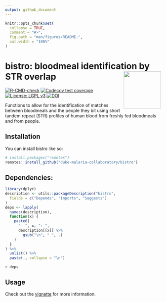 ```yaml
---
output: github_document
---
```


<!-- README.md is generated from README.Rmd. Please edit that file -->

```r
knitr::opts_chunk$set(
  collapse = TRUE,
  comment = "#>",
  fig.path = "man/figures/README-",
  out.width = "100%"
)
```

# bistro: bloodmeal identification by STR overlap <a href='https://github.com/duke-malaria-collaboratory/bistro'><img src='man/figures/logo.png' align="right" height="120" /></a>

<!-- badges: start -->
[![R-CMD-check](https://github.com/duke-malaria-collaboratory/bistro/actions/workflows/R-CMD-check.yaml/badge.svg)](https://github.com/duke-malaria-collaboratory/bistro/actions/workflows/R-CMD-check.yaml)
[![Codecov test coverage](https://codecov.io/gh/duke-malaria-collaboratory/bistro/branch/main/graph/badge.svg)](https://app.codecov.io/gh/duke-malaria-collaboratory/bistro?branch=main)
[![License: LGPL v3](https://img.shields.io/badge/License-LGPL_v3-blue.svg)](https://www.gnu.org/licenses/lgpl-3.0)
[![DOI](https://zenodo.org/badge/687221823.svg)](https://zenodo.org/badge/latestdoi/687221823)


<!-- badges: end -->

Functions to allow for the identification of matches between bloodmeals and the people they bit using short tandem repeat (STR) profiles of human blood from freshly fed bloodmeals and from people.

## Installation

You can install bistro like so:

``` r
# install.packages("remotes")
remotes::install_github("duke-malaria-collaboratory/bistro")
```

## Dependencies:

```r
library(dplyr)
description <- utils::packageDescription("bistro",
  fields = c("Depends", "Imports", "Suggests")
)
deps <- lapply(
  names(description),
  function(x) {
    paste0(
      "- ", x, ": ",
      description[[x]] %>%
        gsub("\n", " ", .)
    )
  }
) %>%
  unlist() %>%
  paste(., collapse = "\n")
```

`r deps`

## Usage

Check out the [vignette](https://duke-malaria-collaboratory.github.io/bistro/articles/bistro.html) for more information. 
